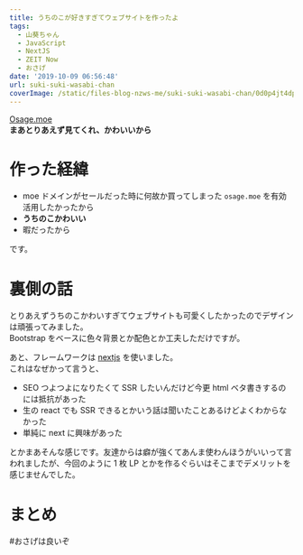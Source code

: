 ```yaml
---
title: うちのこが好きすぎてウェブサイトを作ったよ
tags:
  - 山葵ちゃん
  - JavaScript
  - NextJS
  - ZEIT Now
  - おさげ
date: '2019-10-09 06:56:48'
url: suki-suki-wasabi-chan
coverImage: /static/files-blog-nzws-me/suki-suki-wasabi-chan/0d0p4jt4dp.png
---
```


[Osage.moe](https://osage.moe)\
**まあとりあえず見てくれ、かわいいから**

# 作った経緯

- moe ドメインがセールだった時に何故か買ってしまった `osage.moe` を有効活用したかったから
- **うちのこかわいい**
- 暇だったから

です。

# 裏側の話

とりあえずうちのこかわいすぎてウェブサイトも可愛くしたかったのでデザインは頑張ってみました。  
Bootstrap をベースに色々背景とか配色とか工夫しただけですが。

あと、フレームワークは [nextjs](https://nextjs.org) を使いました。  
これはなぜかって言うと、

- SEO つよつよになりたくて SSR したいんだけど今更 html ベタ書きするのには抵抗があった
- 生の react でも SSR できるとかいう話は聞いたことあるけどよくわからなかった
- 単純に next に興味があった

とかまあそんな感じです。友達からは癖が強くてあんま使わんほうがいいって言われましたが、今回のように 1 枚 LP とかを作るぐらいはそこまでデメリットを感じませんでした。

# まとめ

#おさげは良いぞ
